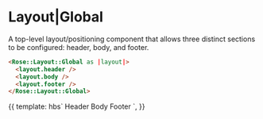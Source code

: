 
<Meta title="Rose|Layout|Global" component="Global" />

# Layout|Global

A top-level layout/positioning component that allows three distinct sections to
be configured: header, body, and footer.

```html
<Rose::Layout::Global as |layout|>
  <layout.header />
  <layout.body />
  <layout.footer />
</Rose::Layout::Global>
```

<Preview>
  <Story name="Global">{{
    template: hbs`
      <Rose::Layout::Global as |layout|>
        <layout.header style="background: var(--brand-gray-5);">Header</layout.header>
        <layout.body style="background: var(--brand-gray-7);">Body</layout.body>
        <layout.footer style="background: var(--brand-gray-5);">Footer</layout.footer>
      </Rose::Layout::Global>
    `,
  }}</Story>
</Preview>
